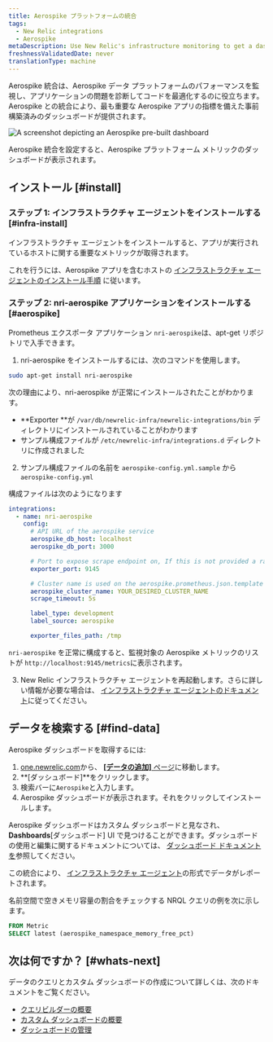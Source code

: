 ```yaml
---
title: Aerospike プラットフォームの統合
tags:
  - New Relic integrations
  - Aerospike
metaDescription: Use New Relic's infrastructure monitoring to get a dashboard with metrics from your Aerospike platform.
freshnessValidatedDate: never
translationType: machine
---
```



Aerospike 統合は、Aerospike データ プラットフォームのパフォーマンスを監視し、アプリケーションの問題を診断してコードを最適化するのに役立ちます。Aerospike との統合により、最も重要な Aerospike アプリの指標を備えた事前構築済みのダッシュボードが提供されます。

<img
  title="aerospike dashboard"
  alt="A screenshot depicting an Aerospike pre-built dashboard"
  src={infrastructureAerospikeDashboard}
/>

<figcaption>
  Aerospike 統合を設定すると、Aerospike プラットフォーム メトリックのダッシュボードが表示されます。
</figcaption>

## インストール [#install]

### ステップ 1: インフラストラクチャ エージェントをインストールする [#infra-install]

インフラストラクチャ エージェントをインストールすると、アプリが実行されているホストに関する重要なメトリックが取得されます。

これを行うには、Aerospike アプリを含むホストの [インフラストラクチャ エージェントのインストール手順](/docs/infrastructure/install-infrastructure-agent/get-started/install-infrastructure-agent) に従います。

### ステップ 2: nri-aerospike アプリケーションをインストールする [#aerospike]

Prometheus エクスポータ アプリケーション `nri-aerospike`は、apt-get リポジトリで入手できます。

1. nri-aerospike をインストールするには、次のコマンドを使用します。

```bash
sudo apt-get install nri-aerospike
```

次の理由により、nri-aerospike が正常にインストールされたことがわかります。

* **Exporter **が `/var/db/newrelic-infra/newrelic-integrations/bin` ディレクトリにインストールされていることがわかります
* サンプル構成ファイルが `/etc/newrelic-infra/integrations.d` ディレクトリに作成されました

2. サンプル構成ファイルの名前を `aerospike-config.yml.sample` から `aerospike-config.yml`

構成ファイルは次のようになります

```yml
integrations:
  - name: nri-aerospike
    config:
      # API URL of the aerospike service
      aerospike_db_host: localhost
      aerospike_db_port: 3000

      # Port to expose scrape endpoint on, If this is not provided a random port will be used to launch the exporter
      exporter_port: 9145

      # Cluster name is used on the aerospike.prometheus.json.template - all the metrics captured by nri-prometheus will be categorized under this cluster name
      aerospike_cluster_name: YOUR_DESIRED_CLUSTER_NAME
      scrape_timeout: 5s

      label_type: development
      label_source: aerospike

      exporter_files_path: /tmp
```

`nri-aerospike` を正常に構成すると、監視対象の Aerospike メトリックのリストが `http://localhost:9145/metrics`に表示されます。

3. New Relic インフラストラクチャ エージェントを再起動します。さらに詳しい情報が必要な場合は、 [インフラストラクチャ エージェントのドキュメント](/docs/infrastructure/install-infrastructure-agent/manage-your-agent/start-stop-restart-infrastructure-agent/)に従ってください。

## データを検索する [#find-data]

Aerospike ダッシュボードを取得するには:

1. [one.newrelic.com](https://one.newrelic.com)から、 [**\[データの追加\]** ページ](https://one.newrelic.com/marketplace)に移動します。
2. **\[ダッシュボード]**をクリックします。
3. 検索バーに`Aerospike`と入力します。
4. Aerospike ダッシュボードが表示されます。それをクリックしてインストールします。

Aerospike ダッシュボードはカスタム ダッシュボードと見なされ、 **Dashboards**\[ダッシュボード] UI で見つけることができます。ダッシュボードの使用と編集に関するドキュメントについては、 [ダッシュボード ドキュメント を](/docs/query-your-data/explore-query-data/dashboards/introduction-dashboards)参照してください。

この統合により、 [インフラストラクチャ エージェント](/docs/infrastructure/manage-your-data/data-instrumentation/default-infrastructure-monitoring-data/#infrastructure-events)の形式でデータがレポートされます。

名前空間で空きメモリ容量の割合をチェックする NRQL クエリの例を次に示します。

```sql
FROM Metric 
SELECT latest (aerospike_namespace_memory_free_pct)
```

## 次は何ですか？ [#whats-next]

データのクエリとカスタム ダッシュボードの作成について詳しくは、次のドキュメントをご覧ください。

* [クエリビルダーの概要](/docs/query-your-data/explore-query-data/query-builder/introduction-query-builder)
* [カスタム ダッシュボードの概要](/docs/query-your-data/explore-query-data/dashboards/introduction-dashboards)
* [ダッシュボードの管理](/docs/query-your-data/explore-query-data/dashboards/manage-your-dashboard)